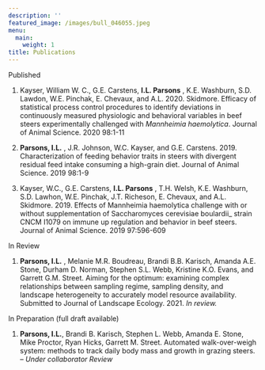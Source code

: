 ```yaml
---
description: ''
featured_image: /images/bull_046055.jpeg
menu:
  main:
    weight: 1
title: Publications
---
```

Published

1. Kayser, William W. C., G.E. Carstens, **I.L. Parsons** , K.E. Washburn, S.D. Lawdon, W.E. Pinchak, E. Chevaux, and A.L. 2020. Skidmore. Efficacy of statistical process control procedures to identify deviations in continuously measured physiologic and behavioral variables in beef steers experimentally challenged with _Mannheimia haemolytica_. Journal of Animal Science. 2020 98:1-11

2. **Parsons, I.L.** , J.R. Johnson, W.C. Kayser, and G.E. Carstens. 2019. Characterization of feeding behavior traits in steers with divergent residual feed intake consuming a high-grain diet. Journal of Animal Science. 2019 98:1-9

3. Kayser, W.C., G.E. Carstens, **I.L. Parsons** , T.H. Welsh, K.E. Washburn, S.D. Lawhon, W.E. Pinchak, J.T. Richeson, E. Chevaux, and A.L. Skidmore. 2019. Effects of Mannheimia haemolytica challenge with or without supplementation of Saccharomyces cerevisiae boulardii_ strain CNCM I1079 on immune up regulation and behavior in beef steers. Journal of Animal Science. 2019 97:596-609

In Review

1. **Parsons, I.L.** , Melanie M.R. Boudreau, Brandi B.B. Karisch, Amanda A.E. Stone, Durham D. Norman, Stephen S.L. Webb, Kristine K.O. Evans, and Garrett G.M. Street. Aiming for the optimum: examining complex relationships between sampling regime, sampling density, and landscape heterogeneity to accurately model resource availability. Submitted to Journal of Landscape Ecology. 2021. _In review._

In Preparation (full draft available)

1. **Parsons, I.L.**, Brandi B. Karisch, Stephen L. Webb, Amanda E. Stone, Mike Proctor, Ryan Hicks, Garrett M. Street. Automated walk-over-weigh system: methods to track daily body mass and growth in grazing steers. – _Under collaborator Review_
